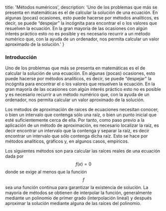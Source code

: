   title: 'Métodos numéricos',
  description:
    'Uno de los problemas que más se presenta en matemáticas es el de calcular la solución de una ecuación. En algunas (pocas) ocasiones, esto puede hacerse por métodos analíticos, es decir, se puede “despejar” la incógnita para encontrar el o los valores que resuelven la ecuación. En la gran mayoría de las ocasiones con algún interés práctico esto no es posible y es necesario recurrir a un método numérico que, con la ayuda de un ordenador, nos permita calcular un valor aproximado de la solución.'
}

### Introducción

Uno de los problemas que más se presenta en matemáticas es el de
calcular la solución de una ecuación. En algunas (pocas)
ocasiones, esto puede hacerse por métodos analíticos, es decir, se
puede “despejar” la incógnita para encontrar el o los valores que
resuelven la ecuación. En la gran mayoría de las ocasiones con
algún interés práctico esto no es posible y es necesario recurrir
a un método numérico que, con la ayuda de un ordenador, nos
permita calcular un valor aproximado de la solución.

Los métodos de aproximación de raices de ecuaciones necesitan
conocer, o bien un intervalo que contenga sólo una raíz, o bien un
punto inicial que esté suficientemente cerca de ella. Por tanto,
como paso previo a la aplicación de un método de aproximación, es
necesario localizar la raíz, es decir encontrar un intervalo que
la contenga y separar la raíz, es decir encontrar un intervalo que
sólo contenga dicha raíz. Esto se hace por métodos analíticos,
gráficos y, en algunos casos, empíricos.

Los siguientes métodos son para calcular las raíces reales de una
ecuación dada por $$f(x) = 0$$ donde se exige al menos
que la función $$f$$ sea una función continua para
garantizar la existencia de solución. La mayoría de métodos se
obtienen de interpolar la función, generalmente mediante un
polinomio de primer grado (interpolación lineal) y después
aproximar la solución mediante alguna de las raíces del polinomio.
